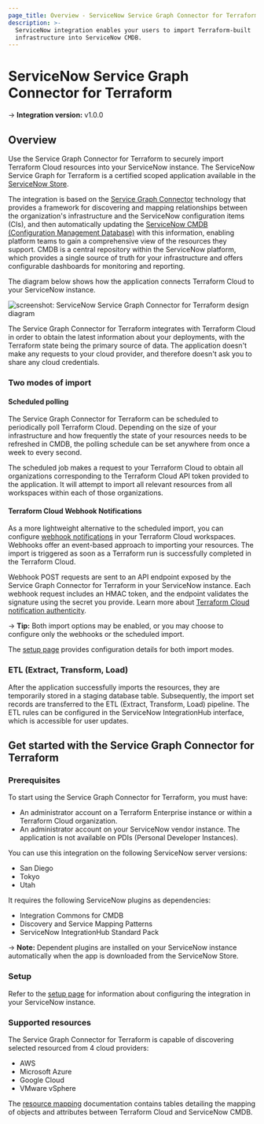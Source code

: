 ```yaml
---
page_title: Overview - ServiceNow Service Graph Connector for Terraform Integration - Terraform Cloud
description: >-
  ServiceNow integration enables your users to import Terraform-built
  infrastructure into ServiceNow CMDB.
---
```


# ServiceNow Service Graph Connector for Terraform

-> **Integration version:**  v1.0.0

## Overview

Use the Service Graph Connector for Terraform to securely import Terraform Cloud resources into your ServiceNow instance. The ServiceNow Service Graph for Terraform is a certified scoped application available in the [ServiceNow Store]().

The integration is based on the [Service Graph Connector](https://www.servicenow.com/products/service-graph-connectors.html) technology that provides a framework for discovering and mapping relationships between the organization's infrastructure and the ServiceNow configuration items (CIs), and then automatically updating the [ServiceNow CMDB (Configuration Management Database)](https://www.servicenow.com/products/servicenow-platform/configuration-management-database.html) with this information, enabling platform teams to gain a comprehensive view of the resources they support. CMDB is a central repository within the ServiceNow platform, which provides a single source of truth for your infrastructure and offers configurable dashboards for monitoring and reporting.

The diagram below shows how the application connects Terraform Cloud to your ServiceNow instance. 

![screenshot: ServiceNow Service Graph Connector for Terraform design diagram](/img/docs/service-now-service-graph-design.png)

The Service Graph Connector for Terraform integrates with Terraform Cloud in order to obtain the latest information about your deployments, with the Terraform state being the primary source of data. The application doesn't make any requests to your cloud provider, and therefore doesn't ask you to share any cloud credentials.

### Two modes of import

#### Scheduled polling

The Service Graph Connector for Terraform can be scheduled to periodically poll Terraform Cloud. Depending on the size of your infrastructure and how frequently the state of your resources needs to be refreshed in CMDB, the polling schedule can be set anywhere from once a week to every second.

The scheduled job makes a request to your Terraform Cloud to obtain all organizations corresponding to the Terraform Cloud API token provided to the application. It will attempt to import all relevant resources from all workspaces within each of those organizations. 

#### Terraform Cloud Webhook Notifications

As a more lightweight alternative to the scheduled import, you can configure [webhook notifications](https://developer.hashicorp.com/terraform/cloud-docs/workspaces/settings/notifications) in your Terraform Cloud workspaces. Webhooks offer an event-based approach to importing your resources. The import is triggered as soon as a Terraform run is successfully completed in the Terraform Cloud.

Webhook POST requests are sent to an API endpoint exposed by the Service Graph Connector for Terraform in your ServiceNow instance. Each webhook request includes an HMAC token, and the endpoint validates the signature using the secret you provide. Learn more about [Terraform Cloud notification authenticity](https://developer.hashicorp.com/terraform/cloud-docs/workspaces/settings/notifications).

-> **Tip:** Both import options may be enabled, or you may choose to configure only the webhooks or the scheduled import. 

The [setup page](/terraform/cloud-docs/integrations/service-graph-setup) provides configuration details for both import modes.

### ETL (Extract, Transform, Load)

After the application successfully imports the resources, they are temporarily stored in a staging database table. Subsequently, the import set records are transferred to the ETL (Extract, Transform, Load) pipeline. The ETL rules can be configured in the ServiceNow IntegrationHub interface, which is accessible for user updates.

## Get started with the Service Graph Connector for Terraform

### Prerequisites

To start using the Service Graph Connector for Terraform, you must have:

- An administrator account on a Terraform Enterprise instance or within a Terraform Cloud organization.
- An administrator account on your ServiceNow vendor instance. The application is not available on PDIs (Personal Developer Instances).

You can use this integration on the following ServiceNow server versions:

- San Diego
- Tokyo
- Utah

It requires the following ServiceNow plugins as dependencies:

- Integration Commons for CMDB
- Discovery and Service Mapping Patterns
- ServiceNow IntegrationHub Standard Pack

-> **Note:** Dependent plugins are installed on your ServiceNow instance automatically when the app is downloaded from the ServiceNow Store.

### Setup

Refer to the [setup page](/terraform/cloud-docs/integrations/service-graph-setup) for information about configuring the integration in your ServiceNow instance.

### Supported resources

The Service Graph Connector for Terraform is capable of discovering selected resourced from 4 cloud providers:

- AWS
- Microsoft Azure
- Google Cloud
- VMware vSphere

The [resource mapping](/terraform/cloud-docs/integrations/resource-coverage) documentation contains tables detailing the mapping of objects and attributes between Terraform Cloud and ServiceNow CMDB.



